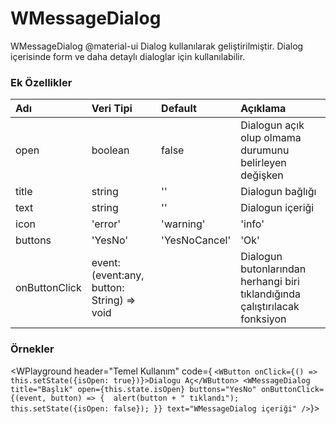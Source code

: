 
# WMessageDialog

WMessageDialog @material-ui Dialog kullanılarak geliştirilmiştir. 
Dialog içerisinde form ve daha detaylı dialoglar için kullanılabilir.

### Ek Özellikler

| Adı                 | Veri Tipi                                                     | Default | Açıklama                                                                    |
|:--------------------|:--------------------------------------------------------------|:--------|:----------------------------------------------------------------------------|
| open                | boolean                                                       | false   | Dialogun açık olup olmama durumunu belirleyen değişken                      |
| title               | string                                                        | ''      | Dialogun bağlığı                                                            |
| text                | string                                                        | ''      | Dialogun içeriği                                                            |
| icon                | 'error' | 'warning' | 'info' | 'success'                      | ''      | Dialogda kullanılacak icon                                                  |
| buttons             | 'YesNo' | 'YesNoCancel' | 'Ok'                                | ''      | Dialogun butonları                                                          |
| onButtonClick       | event: (event:any, button: String) => void                    |         | Dialogun butonlarından herhangi biri tıklandığında çalıştırılacak fonksiyon |

### Örnekler

<WPlayground header="Temel Kullanım" code={
`<WButton onClick={() => this.setState({isOpen: true})}>Dialogu Aç</WButton>
<WMessageDialog 
  title="Başlık"
  open={this.state.isOpen}
  buttons="YesNo"
  onButtonClick={(event, button) => { 
    alert(button + " tıklandı");
    this.setState({isOpen: false});
  }}
  text="WMessageDialog içeriği"
/>`}>
<WMessageDialogExample/>
</WPlayground><br/>